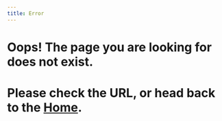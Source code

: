 ```yaml
---
title: Error
---
```


<!-- ![](/404_puppy.webp) -->

# Oops! The page you are looking for does not exist.

# Please check the URL, or head back to the [Home](index.qmd).
